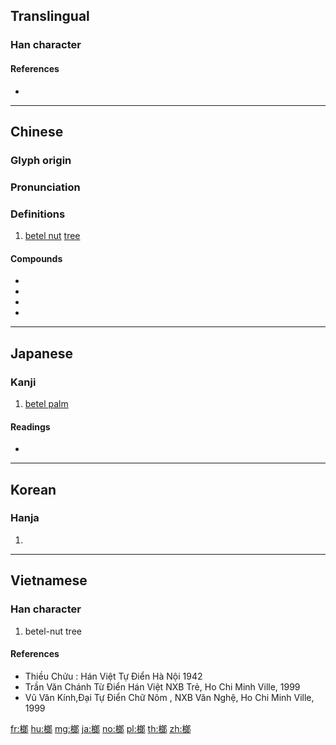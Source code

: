 ==Translingual==

===Han character===
{{Han char|rn=75|rad=木|as=09|sn=13|four=47927|canj=DIIL|ids=⿰木郎}}

====References====
* {{Han ref|kx=0543.040|dkj=15226|dj=0930.350|hdz=21239.030|uh=6994|ud=27028|bh=B77D|bd=46973}}

----

==Chinese==
{{zh-forms}}

===Glyph origin===
{{Han etym}}

===Pronunciation===
{{zh-pron
|m=láng
|c=long4
|mc=y
|oc=y
|ma=
|cat=n
}}

===Definitions===
{{zh-hanzi}}

# [[betel nut]] [[tree]]

====Compounds====
* {{zh-l|檳榔}}
* {{zh-l|榔頭}}
* {{zh-l|榔榆}}
* {{zh-l|檳榔西施|bīnláng xīshī}}

----

==Japanese==

===Kanji===
{{ja-kanji|grade=|rs=木09}}

# [[betel palm]]

====Readings====
* {{ja-readings|on=[[ろう]] (rō)|kun=}}

----

==Korean==

===Hanja===
{{ko-hanja|hangeul=[[랑]]>[[낭]]|eumhun=|rv=rang>nang|mr=rang>nang|y=lang>nang}}

# {{defn|lang=ko|sort=木09}}

----

==Vietnamese==

===Han character===
{{vi-readings|rs=木09| hanviet = [[lang]], [[trang]]}}

# betel-nut tree

====References====
* Thiều Chửu : Hán Việt Tự Điển Hà Nội 1942
* Trần Văn Chánh Từ Điển Hán Việt NXB Trẻ, Ho Chi Minh Ville, 1999
* Vũ Văn Kính,Đại Tự Điển Chữ Nôm , NXB Văn Nghệ, Ho Chi Minh Ville, 1999

[[fr:榔]]
[[hu:榔]]
[[mg:榔]]
[[ja:榔]]
[[no:榔]]
[[pl:榔]]
[[th:榔]]
[[zh:榔]]
